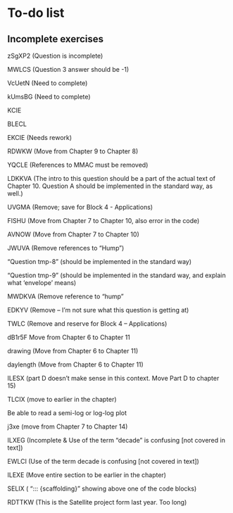 # To-do list

## Incomplete exercises

zSgXP2 (Question is incomplete) 

MWLCS (Question 3 answer should be -1) 

VcUetN (Need to complete) 

kUmsBG (Need to complete) 

KCIE 

BLECL 

EKCIE (Needs rework) 

RDWKW (Move from Chapter 9 to Chapter 8) 

YQCLE (References to MMAC must be removed) 

LDKKVA (The intro to this question should be a part of the actual text of Chapter 10. Question A should be implemented in the standard way, as well.) 

UVGMA (Remove; save for Block 4 - Applications) 

FISHU (Move from Chapter 7 to Chapter 10, also error in the code) 

AVNOW (Move from Chapter 7 to Chapter 10) 

JWUVA (Remove references to “Hump”) 

“Question tmp-8” (should be implemented in the standard way) 

“Question tmp-9” (should be implemented in the standard way, and explain what ‘envelope’ means) 

MWDKVA (Remove reference to “hump” 

EDKYV (Remove – I’m not sure what this question is getting at) 

TWLC (Remove and reserve for Block 4 – Applications) 

dB1r5F Move from Chapter 6 to Chapter 11 

drawing (Move from Chapter 6 to Chapter 11) 

daylength (Move from Chapter 6 to Chapter 11) 

ILESX (part D doesn’t make sense in this context. Move Part D to chapter 15) 

TLCIX (move to earlier in the chapter) 

Be able to read a semi-log or log-log plot 

j3xe (move from Chapter 7 to Chapter 14) 

ILXEG (Incomplete & Use of the term “decade” is confusing [not covered in text]) 

EWLCI (Use of the term decade is confusing [not covered in text]) 

ILEXE (Move entire section to be earlier in the chapter) 

SELIX ( “::: {scaffolding}” showing above one of the code blocks) 

RDTTKW (This is the Satellite project form last year. Too long) 

 

